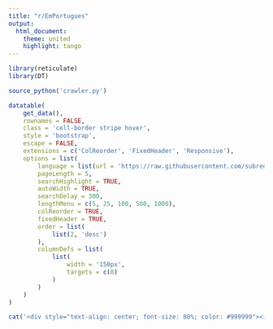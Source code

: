 ---
title: "r/EmPortugues"
output:
  html_document:
    theme: united
    highlight: tango
---

```{r, echo=FALSE, results='asis'}
library(reticulate)
library(DT)
```

```{r, echo=FALSE, results='asis'}
source_python('crawler.py')

datatable(
    get_data(),
    rownames = FALSE,
    class = 'cell-border stripe hover',
    style = 'bootstrap',
    escape = FALSE,
    extensions = c('ColReorder', 'FixedHeader', 'Responsive'),
    options = list(
        language = list(url = 'https://raw.githubusercontent.com/subreddit-emportugues/lista/master/lang.json'),
        pageLength = 5,
        searchHighlight = TRUE,
        autoWidth = TRUE,
        searchDelay = 300,
        lengthMenu = c(5, 25, 100, 500, 1000),
        colReorder = TRUE,
        fixedHeader = TRUE,
        order = list(
            list(2, 'desc')
        ),
        columnDefs = list(
            list(
                width = '150px',
                targets = c(0)
            )
        )
    )
)
```

```{r, echo=FALSE, results='asis'}
cat('<div style="text-align: center; font-size: 80%; color: #999999"><i>Última Atualização: ', get_todays_date(), '</i></div><br><br>')
```